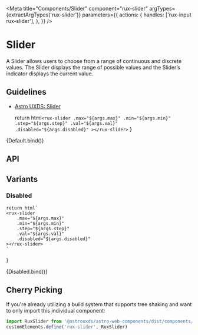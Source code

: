 
<Meta
    title="Components/Slider"
    component="rux-slider"
    argTypes={extractArgTypes('rux-slider')}
    parameters={{
        actions: {
            handles: ['rux-input rux-slider'],
        },
    }}
/>

# Slider

A Slider allows users to choose from a range of continuous and discrete values. The Slider displays the range of possible values and the Slider’s indicator displays the current value.

## Guidelines

-   [Astro UXDS: Slider](https://www.astrouxds.com/components/slider/)

    return html`
        <rux-slider
        .max="${args.max}"
        .min="${args.min}"
        .step="${args.step}"
        .val="${args.val}"
        .disabled="${args.disabled}"
        ></rux-slider>
    `
}

<Canvas>
    <Story
    name="Default"
    args={{
        max: 100,
        min: 0,
        val: 50,
        step: 10
    }}
    >
    {Default.bind()}
    </Story>
</Canvas>

## API
<ArgsTable of="rux-slider" />

## Variants 

### Disabled

    return html`
    <rux-slider
        .max="${args.max}"
        .min="${args.min}"
        .step="${args.step}"
        .val="${args.val}"
        .disabled="${args.disabled}"
    ></rux-slider>
    `
}

<Canvas>
    <Story
        name="Disabled"
        args={{
            max: 100,
            min: 0,
            val: 50,
            disabled: true
        }}
    >
    {Disabled.bind()}
    </Story>
</Canvas>

## Cherry Picking

If you're already utilizing a build system that supports tree shaking and want to only import this individual component:

```js
import RuxSlider from '@astrouxds/astro-web-components/dist/components/rux-slider.js'
customElements.define('rux-slider', RuxSlider)
```